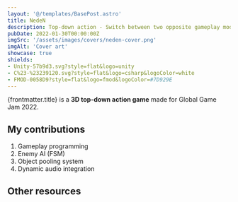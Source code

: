 ```yaml
---
layout: '@/templates/BasePost.astro'
title: NedeN
description: Top-down action - Switch between two opposite gameplay modes to clear levels from enemies.
pubDate: 2022-01-30T00:00:00Z
imgSrc: '/assets/images/covers/neden-cover.png'
imgAlt: 'Cover art'
showcase: true
shields:
- Unity-57b9d3.svg?style=flat&logo=unity
- C%23-%23239120.svg?style=flat&logo=csharp&logoColor=white
- FMOD-0058D9?style=flat&logo=fmod&logoColor=#7D929E
---
```


{frontmatter.title} is a <b>3D top-down action game</b> made for Global Game Jam 2022.

<StoreLinkBanner
  gitHubUrl='https://github.com/ironcutter24/GGJ-2022'
  playStoreUrl=''
  itchUrl='https://ironcutter24.itch.io/neden'
/>

<ProjectDetails
  role='Lead Developer'
  company='[Game Jam]'
  platforms='PC'
  time='10 Days'
/>

## My contributions

1. Gameplay programming
1. Enemy AI (FSM)
1. Object pooling system
1. Dynamic audio integration

## Other resources

<EmbedVideo url="https://www.youtube.com/embed/b6YrhRlrm2w?si=YSAT3UcV5MSHEs8F" />